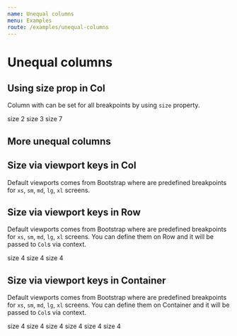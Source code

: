 ```yaml
---
name: Unequal columns
menu: Examples
route: /examples/unequal-columns
---
```



# Unequal columns

## Using size prop in Col

Column with can be set for all breakpoints by using `size` property.

<Playground>
  <ThemeProvider theme={{ grid: theme }}>
    <Container
      colCss={`
        background-color: #e0e0eb;
        border: 1px solid #b3b3cc;
        padding: 20px;
      `}
    >
      <Row>
        <Col size={2}>size 2</Col>
        <Col size={3}>size 3</Col>
        <Col size={7}>size 7</Col>
      </Row>
    </Container>
  </ThemeProvider>
</Playground>

## More unequal columns

<Playground>
  <ThemeProvider theme={{ grid: theme }}>
    <Container
      colCss={`
        background-color: #e0e0eb;
        border: 1px solid #b3b3cc;
        padding: 20px;
      `}
    >
      <Row>
        <Col size={8} />
        <Col size={4} />
      </Row>
      <Row>
        <Col size={2} />
        <Col size={2} />
        <Col size={2} />
        <Col size={6} />
      </Row>
      <Row>
        <Col size={4} />
        <Col size={6} />
        <Col />
        <Col />
      </Row>
    </Container>
  </ThemeProvider>
</Playground>

## Size via viewport keys in Col

Default viewports comes from Bootstrap where are predefined
breakpoints for `xs`, `sm`, `md`, `lg`, `xl` screens.

<Playground>
  <ThemeProvider theme={{ grid: theme }}>
    <Container
      colCss={`
        background-color: #e0e0eb;
        border: 1px solid #b3b3cc;
        padding: 20px;
      `}
    >
      <Row>
        <Col xs={2} sm={2} md={2} lg={2} xl={2} />
        <Col xs={3} sm={3} md={3} lg={3} xl={3} />
        <Col xs={7} sm={7} md={7} lg={7} xl={7} />
      </Row>
    </Container>
  </ThemeProvider>
</Playground>

## Size via viewport keys in Row

Default viewports comes from Bootstrap where are predefined
breakpoints for `xs`, `sm`, `md`, `lg`, `xl` screens. You
can define them on Row and it will be passed to `Col`s
via context.

<Playground>
  <ThemeProvider theme={{ grid: theme }}>
    <Container
      colCss={`
        background-color: #e0e0eb;
        border: 1px solid #b3b3cc;
        padding: 20px;
      `}
    >
      <Row xs={4} sm={4} md={4} lg={4} xl={4}>
        <Col>size 4</Col>
        <Col>size 4</Col>
        <Col>size 4</Col>
      </Row>
    </Container>
  </ThemeProvider>
</Playground>

## Size via viewport keys in Container

Default viewports comes from Bootstrap where are predefined
breakpoints for `xs`, `sm`, `md`, `lg`, `xl` screens. You
can define them on Container and it will be passed to `Col`s
via context.

<Playground>
  <ThemeProvider theme={{ grid: theme }}>
    <Container
      xs={4}
      sm={4}
      md={4}
      lg={4}
      xl={4}
      colCss={`
        background-color: #e0e0eb;
        border: 1px solid #b3b3cc;
        padding: 20px;
      `}
    >
      <Row>
        <Col>size 4</Col>
        <Col>size 4</Col>
        <Col>size 4</Col>
      </Row>
      <Row>
        <Col>size 4</Col>
        <Col>size 4</Col>
        <Col>size 4</Col>
      </Row>
    </Container>
  </ThemeProvider>
</Playground>
